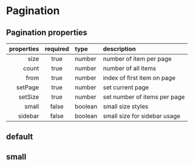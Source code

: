 
<Meta of={PaginationStories} />

# Pagination

## Pagination properties

| properties | required | type    | description                  |
| ---------: | :------: | :------ | :--------------------------- |
|       size |   true   | number  | number of item per page      |
|      count |   true   | number  | number of all items          |
|       from |   true   | number  | index of first item on page  |
|    setPage |   true   | number  | set current page             |
|    setSize |   true   | number  | set number of items per page |
|      small |  false   | boolean | small size styles            |
|    sidebar |  false   | boolean | small size for sidebar usage |

## default

<Canvas />

## small

<Canvas />
